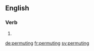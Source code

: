 ==English==

===Verb===
{{head|en}}

# {{present participle of|permute}}

[[de:permuting]]
[[fr:permuting]]
[[sv:permuting]]